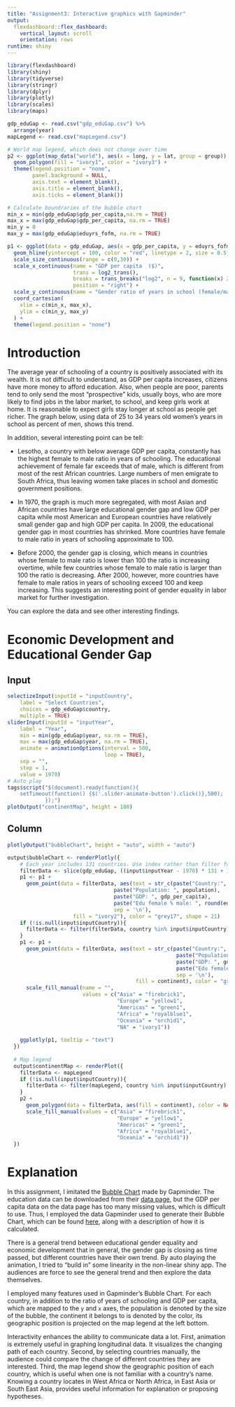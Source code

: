 ```yaml
---
title: "Assignment3: Interactive graphics with Gapminder"
output: 
  flexdashboard::flex_dashboard:
    vertical_layout: scroll
    orientation: rows
runtime: shiny
---
```


```r
library(flexdashboard)
library(shiny)
library(tidyverse)
library(stringr)
library(dplyr)
library(plotly)
library(scales)
library(maps)

gdp_eduGap <- read.csv("gdp_eduGap.csv") %>% 
  arrange(year)
mapLegend <- read.csv("mapLegend.csv")

# World map legend, which does not change over time
p2 <- ggplot(map_data("world"), aes(x = long, y = lat, group = group)) +
  geom_polygon(fill = "ivory1", color = "ivory3") +
  theme(legend.position = "none", 
        panel.background = NULL, 
        axis.text = element_blank(), 
        axis.title = element_blank(),
        axis.ticks = element_blank())

# Calculate boundraries of the bubble chart
min_x = min(gdp_eduGap$gdp_per_capita,na.rm = TRUE)
max_x = max(gdp_eduGap$gdp_per_capita, na.rm = TRUE)
min_y = 0
max_y = max(gdp_eduGap$eduyrs_fofm, na.rm = TRUE)

p1 <- ggplot(data = gdp_eduGap, aes(x = gdp_per_capita, y = eduyrs_fofm, size = population)) +
  geom_hline(yintercept = 100, color = "red", linetype = 2, size = 0.5) +
  scale_size_continuous(range = c(0,30)) +
  scale_x_continuous(name = "GDP per capita  ($)", 
                     trans = log2_trans(),
                     breaks = trans_breaks("log2", n = 9, function(x) 250*(2^x))(c(1,300)),
                     position = "right") +
  scale_y_continuous(name = "Gender ratio of years in school (female/male)  (%)") +
  coord_cartesian(
    xlim = c(min_x, max_x),
    ylim = c(min_y, max_y)
  ) +
  theme(legend.position = "none")
```

Introduction
============================================

The average year of schooling of a country is positively associated with its wealth. It is not difficult to understand, as GDP per capita increases, citizens have more money to afford education. Also, when people are poor, parents tend to only send the most "prospective" kids, usually boys, who are more likely to find jobs in the labor market, to school, and keep girls work at home. It is reasonable to expect girls stay longer at school as people get richer. The graph below, using data of 25 to 34 years old women's years in school as percent of men, shows this trend.      
    
In addition, several interesting point can be tell:    
    
- Lesotho, a country with below average GDP per capita, constantly has the highest female to male ratio in years of schooling. The educational achievement of female far exceeds that of male, which is different from most of the rest African countries. Large numbers of men emigrate to South Africa, thus leaving women take places in school and domestic government positions.    
    
- In 1970, the graph is much more segregated, with most Asian and African countries have large educational gender gap and low GDP per capita while most American and European countries have relatively small gender gap and high GDP per capita. In 2009, the educational gender gap in most countries has shrinked. More countries have female to male ratio in years of schooling approximate to 100.    
    
- Before 2000, the gender gap is closing, which means in countries whose female to male ratio is lower than 100 the ratio is increasing overtime, while few countries whose female to male ratio is larger than 100 the ratio is decreasing. After 2000, however, more countries have female to male ratios in years of schooling exceed 100 and keep increasing. This suggests an interesting point of gender equality in labor market for further investigation.    
    
You can explore the data and see other interesting findings.    
    
    
Economic Development and Educational Gender Gap
====================================

Input {.sidebar}
----------------------------------

```r
selectizeInput(inputId = "inputCountry",
    label = "Select Countries",
    choices = gdp_eduGap$country,
    multiple = TRUE)
sliderInput(inputId = "inputYear",
    label = "Year",
    min = min(gdp_eduGap$year, na.rm = TRUE),
    max = max(gdp_eduGap$year, na.rm = TRUE),
    animate = animationOptions(interval = 500, 
                               loop = TRUE), 
    sep = "",
    step = 1,
    value = 1970)
# Auto play
tags$script("$(document).ready(function(){
    setTimeout(function() {$('.slider-animate-button').click()},500);
            });")  
plotOutput("continentMap", height = 180)

```
    
    
Column
----------------------------------

```r
plotlyOutput("bubbleChart", height = "auto", width = "auto")

output$bubbleChart <- renderPlotly({
    # Each year includes 131 countries. Use index rather than filter for optimization
    filterData <- slice(gdp_eduGap, ((input$inputYear - 1970) * 131 + 1):((input$inputYear - 1970 + 1) * 131))
    p1 <- p1 +
      geom_point(data = filterData, aes(text = str_c(paste("Country:", country), 
                                  paste("Population: ", population),
                                  paste("GDP: ", gdp_per_capita),
                                  paste("Edu female % male: ", round(eduyrs_fofm, 2), "%"),
                                  sep = '\n'),
                     fill = "ivory2"), color = "grey17", shape = 21)
    if (!is.null(input$inputCountry)){
      filterData <- filter(filterData, country %in% input$inputCountry)
    }
    p1 <- p1 +
      geom_point(data = filterData, aes(text = str_c(paste("Country:", country), 
                                                      paste("Population: ", population),
                                                      paste("GDP: ", gdp_per_capita),
                                                      paste("Edu female % male: ", round(eduyrs_fofm, 2), "%"),
                                                      sep = '\n'),
                                         fill = continent), color = "grey17", shape = 21) +
      scale_fill_manual(name = "", 
                        values = c("Asia" = "firebrick1", 
                                   "Europe" = "yellow1", 
                                   "Americas" = "green1",
                                   "Africa" = "royalblue1",
                                   "Oceania" = "orchid1",
                                   "NA" = "ivory1"))
    
    ggplotly(p1, tooltip = "text")
  })
  
  # Map legend
  output$continentMap <- renderPlot({
    filterData <- mapLegend
    if (!is.null(input$inputCountry)){
      filterData <- filter(mapLegend, country %in% input$inputCountry)
    }
    p2 +
      geom_polygon(data = filterData, aes(fill = continent), color = NA) +
      scale_fill_manual(values = c("Asia" = "firebrick1", 
                                   "Europe" = "yellow1", 
                                   "Americas" = "green1",
                                   "Africa" = "royalblue1",
                                   "Oceania" = "orchid1"))
  })
```

Explanation
==============================
In this assignment, I imitated the [Bubble Chart](http://www.gapminder.org/tools/#_locale_id=en;&chart-type=bubbles) made by Gapminder. The education data can be downloaded from their [data page](http://www.gapminder.org/data/), but the GDP per capita data on the data page has too many missing values, which is difficult to use. Thus, I employed the data Gapminder used to generate their Bubble Chart, which can be found [here](https://github.com/open-numbers/ddf--gapminder--gdp_per_capita_cppp), along with a description of how it is calculated.    
    
There is a general trend between educational gender equality and economic development that in general, the gender gap is closing as time passed, but different countries have their own trend. By auto playing the animation, I tried to “build in” some linearity in the non-linear shiny app. The audiences are force to see the general trend and then explore the data themselves.    
    
I employed many features used in Gapminder’s Bubble Chart. For each country, in addition to the ratio of years of schooling and GDP per capita, which are mapped to the `y` and `x` axes, the population is denoted by the size of the bubble, the continent it belongs to is denoted by the color, its geographic position is projected on the map legend at the left bottom.     
    
Interactivity enhances the ability to communicate data a lot. First, animation is extremely useful in graphing longitudinal data. It visualizes the changing path of each country. Second, by selecting countries manually, the audience could compare the change of different countries they are interested. Third, the map legend show the geographic position of each country, which is useful when one is not familiar with a country’s name. Knowing a country locates in West Africa or North Africa, in East Asia or South East Asia, provides useful information for explanation or proposing hypotheses. 
